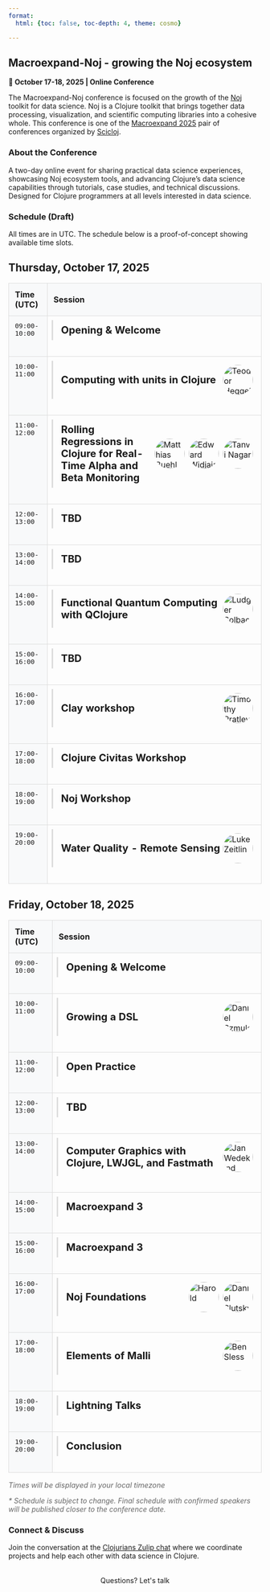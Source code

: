 ```yaml
---
format:
  html: {toc: false, toc-depth: 4, theme: cosmo}

---
```

<style></style><style>.printedClojure .sourceCode {
  background-color: transparent;
  border-style: none;
}
</style><style>.clay-limit-image-width .clay-image {max-width: 100%}
.clay-side-by-side .sourceCode {margin: 0}
.clay-side-by-side {margin: 1em 0}
</style>
<script src="macroexpand_noj_files/md-default0.js" type="text/javascript"></script><script src="macroexpand_noj_files/md-default1.js" type="text/javascript"></script>

## Macroexpand-Noj - growing the Noj ecosystem

**📅 October 17-18, 2025 | Online Conference**

The Macroexpand-Noj conference is focused on the growth of the [Noj](https://scicloj.github.io/noj) toolkit for data science. Noj is a Clojure toolkit that brings together data processing, visualization, and scientific computing libraries into a cohesive whole. This conference is one of the [Macroexpand 2025](./) pair of conferences organized by [Scicloj](https://scicloj.github.io/).


### About the Conference

A two-day online event for sharing practical data science experiences, showcasing Noj ecosystem tools, and advancing Clojure's data science capabilities through tutorials, case studies, and technical discussions. Designed for Clojure programmers at all levels interested in data science.


### Schedule (Draft)

All times are in UTC. The schedule below is a proof-of-concept showing available time slots.

::: {.panel-tabset}

## Thursday, October 17, 2025


```{=html}
<table style="width: 100%; border-collapse: collapse; margin: 1rem 0;"><thead><tr><th style="border: 1px solid #ddd; padding: 12px; background-color: #f8f9fa; text-align: left; font-weight: bold;">Time (UTC)</th><th style="border: 1px solid #ddd; padding: 12px; background-color: #f8f9fa; text-align: left; font-weight: bold;">Session</th></tr></thead><tbody><tr><td style="border: 1px solid #ddd; padding: 12px; font-family: monospace; background-color: #f8f9fa; vertical-align: top;">09:00-10:00</td><td style="border: 1px solid #ddd; padding: 8px; vertical-align: top;"><div style="margin-bottom: 1.5rem; border-left: 3px solid #ddd; padding-left: 1rem;"><details><summary style="cursor: pointer; list-style: none; padding: 0.5rem 0;"><div style="display: flex; align-items: center; justify-content: space-between;"><h3 style="display: inline; margin: 0; font-size: 1.25rem;">Opening & Welcome</h3></div></summary><div style="padding: 1rem 0;"><div style="margin-bottom: 1.5rem;"><h4>Abstract</h4><p>TBD</p></div></div></details></div></td></tr><tr><td style="border: 1px solid #ddd; padding: 12px; font-family: monospace; background-color: #f8f9fa; vertical-align: top;">10:00-11:00</td><td style="border: 1px solid #ddd; padding: 8px; vertical-align: top;"><div style="margin-bottom: 1.5rem; border-left: 3px solid #ddd; padding-left: 1rem;"><details><summary style="cursor: pointer; list-style: none; padding: 0.5rem 0;"><div style="display: flex; align-items: center; justify-content: space-between;"><h3 style="display: inline; margin: 0; font-size: 1.25rem;">Computing with units in Clojure</h3><div style="display: flex; align-items: center; flex-shrink: 0;"><img alt="Teodor Heggelund" src="images/teodor-heggelund.jpg" style="width: 60px; height: 60px; border-radius: 50%; object-fit: cover; margin-right: 8px;" /></div></div></summary><div style="padding: 1rem 0;"><div style="margin-bottom: 1.5rem;"><h4>Abstract</h4><p>A quantity's unit plays a prominent role in science and engineering. Is it 5 milliseconds, 5 tons of 5 light-years? In software programming, we often resort to variables names as now-instant, time-ms and force-kn to convey the interpretation of a number such as "5".

Come learn about units, unit systems and a pure data, REPL-friendly Clojure approach.</p></div><div><h4>Speaker</h4><div key="teodor-heggelund" style="margin-bottom: 1.5rem; overflow: hidden;"><img alt="Teodor Heggelund" src="images/teodor-heggelund.jpg" style="width: 80px; height: 80px; border-radius: 50%; object-fit: cover; margin-right: 1rem; float: left;" /><div><h5 style="margin-bottom: 0.5rem;">Teodor Heggelund</h5><p>Teodor has designed floating bridges, hotels and high-pressure container with engineering, and built tools for engineers, journalists and knitters with software. He wants great tools and workflows for computation.</p></div><div style="clear: both;"></div></div></div></div></details></div></td></tr><tr><td style="border: 1px solid #ddd; padding: 12px; font-family: monospace; background-color: #f8f9fa; vertical-align: top;">11:00-12:00</td><td style="border: 1px solid #ddd; padding: 8px; vertical-align: top;"><div style="margin-bottom: 1.5rem; border-left: 3px solid #ddd; padding-left: 1rem;"><details><summary style="cursor: pointer; list-style: none; padding: 0.5rem 0;"><div style="display: flex; align-items: center; justify-content: space-between;"><h3 style="display: inline; margin: 0; font-size: 1.25rem;">Rolling Regressions in Clojure for Real-Time Alpha and Beta Monitoring</h3><div style="display: flex; align-items: center; flex-shrink: 0;"><img alt="Matthias Buehlmaier" src="images/matthias-buehlmaier.jpg" style="width: 60px; height: 60px; border-radius: 50%; object-fit: cover; margin-right: 8px;" /><img alt="Edward Widjaja" src="images/edward-widjaja.jpg" style="width: 60px; height: 60px; border-radius: 50%; object-fit: cover; margin-right: 8px;" /><img alt="Tanvi Nagar" src="images/tanvi-nagar.jpg" style="width: 60px; height: 60px; border-radius: 50%; object-fit: cover; margin-right: 8px;" /></div></div></summary><div style="padding: 1rem 0;"><div style="margin-bottom: 1.5rem;"><h4>Abstract</h4><p>This paper / talk presents a functional, reproducible implementation of rolling regression in Clojure to estimate time-varying alpha(α) and beta(β) for student-managed portfolios at the Centre for Investment Management (CIM), The University of Hong Kong. Unlike traditional CAPM tests based on passive index data, our analysis uses actual(synthetic) trades executed by junior portfolio managers- undergraduate students who manage simulated equity portfolios over multiple semesters.</p></div><div><h4>Speakers</h4><div key="matthias-buehlmaier" style="margin-bottom: 1.5rem; overflow: hidden;"><img alt="Matthias Buehlmaier" src="images/matthias-buehlmaier.jpg" style="width: 80px; height: 80px; border-radius: 50%; object-fit: cover; margin-right: 1rem; float: left;" /><div><h5 style="margin-bottom: 0.5rem;">Matthias Buehlmaier</h5><p>Matthias Buehlmaier is an associate professor of teaching in finance and the BBA(IBGM) program director at HKU Business School, University of Hong Kong (HKU). He is a winner of several teaching and research awards, e.g. the Outstanding Teaching Award and the Teaching Innovation Award granted by HKU. His research has appeared in the Review of Financial Studies (Oxford University Press) and has been featured in the Harvard Law School Forum on Corporate Governance and Financial Regulation.</p></div><div style="clear: both;"></div></div><div key="edward-widjaja" style="margin-bottom: 1.5rem; overflow: hidden;"><img alt="Edward Widjaja" src="images/edward-widjaja.jpg" style="width: 80px; height: 80px; border-radius: 50%; object-fit: cover; margin-right: 1rem; float: left;" /><div><h5 style="margin-bottom: 0.5rem;">Edward Widjaja</h5><p>Edward Widjaja is a final-year Data Science and Engineering student at the University of Hong Kong. He's always been interested in anything nerdy; from algorithms and trading systems to quirky side projects, he is now channeling that curiosity into finance. Currently taking a semester off to work at a bank, he's exploring how emerging technologies intersect with financial markets. His goal is to build a career that combines data-driven decision-making with practical financial solutions. In his spare time, Edward enjoys swimming, gaming, and chatting about anything from market trends to tech experiments, so feel free to reach out!</p></div><div style="clear: both;"></div></div><div key="tanvi-nagar" style="margin-bottom: 1.5rem; overflow: hidden;"><img alt="Tanvi Nagar" src="images/tanvi-nagar.jpg" style="width: 80px; height: 80px; border-radius: 50%; object-fit: cover; margin-right: 1rem; float: left;" /><div><h5 style="margin-bottom: 0.5rem;">Tanvi Nagar</h5><p>Tanvi Nagar is a final year student at the University of Hong Kong, studying International Business and Global Management. She is passionate about mathematics, finance and their integration with technology - which is why she chose Information Systems and Analytics as her second major. Hoping to build a career in finance, she has solidified her technical and professional skills through roles in Financial Services Consulting, Corporate Banking and Wealth Management. Being a curious mind, she is always looking to broaden her horizons through learning about new things, travelling the world and plays badminton in her free time along with reading voraciously.</p></div><div style="clear: both;"></div></div></div></div></details></div></td></tr><tr><td style="border: 1px solid #ddd; padding: 12px; font-family: monospace; background-color: #f8f9fa; vertical-align: top;">12:00-13:00</td><td style="border: 1px solid #ddd; padding: 8px; vertical-align: top;"><div style="margin-bottom: 1.5rem; border-left: 3px solid #ddd; padding-left: 1rem;"><details><summary style="cursor: pointer; list-style: none; padding: 0.5rem 0;"><div style="display: flex; align-items: center; justify-content: space-between;"><h3 style="display: inline; margin: 0; font-size: 1.25rem;">TBD</h3></div></summary><div style="padding: 1rem 0;"><div style="margin-bottom: 1.5rem;"><h4>Abstract</h4><p>TBD</p></div></div></details></div></td></tr><tr><td style="border: 1px solid #ddd; padding: 12px; font-family: monospace; background-color: #f8f9fa; vertical-align: top;">13:00-14:00</td><td style="border: 1px solid #ddd; padding: 8px; vertical-align: top;"><div style="margin-bottom: 1.5rem; border-left: 3px solid #ddd; padding-left: 1rem;"><details><summary style="cursor: pointer; list-style: none; padding: 0.5rem 0;"><div style="display: flex; align-items: center; justify-content: space-between;"><h3 style="display: inline; margin: 0; font-size: 1.25rem;">TBD</h3></div></summary><div style="padding: 1rem 0;"><div style="margin-bottom: 1.5rem;"><h4>Abstract</h4><p>TBD</p></div></div></details></div></td></tr><tr><td style="border: 1px solid #ddd; padding: 12px; font-family: monospace; background-color: #f8f9fa; vertical-align: top;">14:00-15:00</td><td style="border: 1px solid #ddd; padding: 8px; vertical-align: top;"><div style="margin-bottom: 1.5rem; border-left: 3px solid #ddd; padding-left: 1rem;"><details><summary style="cursor: pointer; list-style: none; padding: 0.5rem 0;"><div style="display: flex; align-items: center; justify-content: space-between;"><h3 style="display: inline; margin: 0; font-size: 1.25rem;">Functional Quantum Computing with QClojure</h3><div style="display: flex; align-items: center; flex-shrink: 0;"><img alt="Ludger Solbach" src="images/ludger-solbach.jpg" style="width: 60px; height: 60px; border-radius: 50%; object-fit: cover; margin-right: 8px;" /></div></div></summary><div style="padding: 1rem 0;"><div style="margin-bottom: 1.5rem;"><h4>Abstract</h4><p>QClojure is a functional quantum computing library for Clojure with backend protocols, simulation backends and visualizations. 
This talk gives a short introduction to quantum computing and the goals and features of QClojure.
In a short live coding session we will create some quantum states and circuits and run some algorithms on a quantum computing simulation.
We will also address some implementation topics like complex linear algebra and quantum algorithms.
The talk will close with future plans for QClojure, like running on real quantum hardware and quantum machine learning (QML).</p></div><div><h4>Speaker</h4><div key="ludger-solbach" style="margin-bottom: 1.5rem; overflow: hidden;"><img alt="Ludger Solbach" src="images/ludger-solbach.jpg" style="width: 80px; height: 80px; border-radius: 50%; object-fit: cover; margin-right: 1rem; float: left;" /><div><h5 style="margin-bottom: 0.5rem;">Ludger Solbach</h5><p>Ludger Solbach is a software architect for 'msg for automotive' in Germany.
He is the creator of Overarch, a lightweight system modeling and visualization tool
and QClojure, a library for programming quantum computers.
His favorite programming language by far is Clojure, a modern functional LISP.
He uses it for his open source work, at work when feasible, and to create
models for his 3D-Printer.</p></div><div style="clear: both;"></div></div></div></div></details></div></td></tr><tr><td style="border: 1px solid #ddd; padding: 12px; font-family: monospace; background-color: #f8f9fa; vertical-align: top;">15:00-16:00</td><td style="border: 1px solid #ddd; padding: 8px; vertical-align: top;"><div style="margin-bottom: 1.5rem; border-left: 3px solid #ddd; padding-left: 1rem;"><details><summary style="cursor: pointer; list-style: none; padding: 0.5rem 0;"><div style="display: flex; align-items: center; justify-content: space-between;"><h3 style="display: inline; margin: 0; font-size: 1.25rem;">TBD</h3></div></summary><div style="padding: 1rem 0;"><div style="margin-bottom: 1.5rem;"><h4>Abstract</h4><p>TBD</p></div></div></details></div></td></tr><tr><td style="border: 1px solid #ddd; padding: 12px; font-family: monospace; background-color: #f8f9fa; vertical-align: top;">16:00-17:00</td><td style="border: 1px solid #ddd; padding: 8px; vertical-align: top;"><div style="margin-bottom: 1.5rem; border-left: 3px solid #ddd; padding-left: 1rem;"><details><summary style="cursor: pointer; list-style: none; padding: 0.5rem 0;"><div style="display: flex; align-items: center; justify-content: space-between;"><h3 style="display: inline; margin: 0; font-size: 1.25rem;">Clay workshop</h3><div style="display: flex; align-items: center; flex-shrink: 0;"><img alt="Timothy Pratley" src="images/timothy-pratley.jpg" style="width: 60px; height: 60px; border-radius: 50%; object-fit: cover; margin-right: 8px;" /></div></div></summary><div style="padding: 1rem 0;"><div style="margin-bottom: 1.5rem;"><h4>Abstract</h4><p>TBA</p></div><div><h4>Speaker</h4><div key="timothy-pratley" style="margin-bottom: 1.5rem; overflow: hidden;"><img alt="Timothy Pratley" src="images/timothy-pratley.jpg" style="width: 80px; height: 80px; border-radius: 50%; object-fit: cover; margin-right: 1rem; float: left;" /><div><h5 style="margin-bottom: 0.5rem;">Timothy Pratley</h5><p>Timothy grew up exploring jungles, fighting kangaroos, surfing, and programming computers. After a career of leveraging computational graphs for companies he is now building Hummi.app, a diagramming app that puts the power of graphs in the hands of individuals.</p></div><div style="clear: both;"></div></div></div></div></details></div></td></tr><tr><td style="border: 1px solid #ddd; padding: 12px; font-family: monospace; background-color: #f8f9fa; vertical-align: top;">17:00-18:00</td><td style="border: 1px solid #ddd; padding: 8px; vertical-align: top;"><div style="margin-bottom: 1.5rem; border-left: 3px solid #ddd; padding-left: 1rem;"><details><summary style="cursor: pointer; list-style: none; padding: 0.5rem 0;"><div style="display: flex; align-items: center; justify-content: space-between;"><h3 style="display: inline; margin: 0; font-size: 1.25rem;">Clojure Civitas Workshop</h3></div></summary><div style="padding: 1rem 0;"><div style="margin-bottom: 1.5rem;"><h4>Abstract</h4><p>TBD</p></div></div></details></div></td></tr><tr><td style="border: 1px solid #ddd; padding: 12px; font-family: monospace; background-color: #f8f9fa; vertical-align: top;">18:00-19:00</td><td style="border: 1px solid #ddd; padding: 8px; vertical-align: top;"><div style="margin-bottom: 1.5rem; border-left: 3px solid #ddd; padding-left: 1rem;"><details><summary style="cursor: pointer; list-style: none; padding: 0.5rem 0;"><div style="display: flex; align-items: center; justify-content: space-between;"><h3 style="display: inline; margin: 0; font-size: 1.25rem;">Noj Workshop</h3></div></summary><div style="padding: 1rem 0;"><div style="margin-bottom: 1.5rem;"><h4>Abstract</h4><p>TBD</p></div></div></details></div></td></tr><tr><td style="border: 1px solid #ddd; padding: 12px; font-family: monospace; background-color: #f8f9fa; vertical-align: top;">19:00-20:00</td><td style="border: 1px solid #ddd; padding: 8px; vertical-align: top;"><div style="margin-bottom: 1.5rem; border-left: 3px solid #ddd; padding-left: 1rem;"><details><summary style="cursor: pointer; list-style: none; padding: 0.5rem 0;"><div style="display: flex; align-items: center; justify-content: space-between;"><h3 style="display: inline; margin: 0; font-size: 1.25rem;">Water Quality - Remote Sensing</h3><div style="display: flex; align-items: center; flex-shrink: 0;"><img alt="Luke Zeitlin" src="images/luke-zeitlin.jpg" style="width: 60px; height: 60px; border-radius: 50%; object-fit: cover; margin-right: 8px;" /></div></div></summary><div style="padding: 1rem 0;"><div style="margin-bottom: 1.5rem;"><h4>Abstract</h4><p>Using multispectral satellite imagery in cloud optimized geotiffs to perform simple band-ratio indicies of water quality in the browser in a Clay notebook.</p></div><div><h4>Speaker</h4><div key="luke-zeitlin" style="margin-bottom: 1.5rem; overflow: hidden;"><img alt="Luke Zeitlin" src="images/luke-zeitlin.jpg" style="width: 80px; height: 80px; border-radius: 50%; object-fit: cover; margin-right: 1rem; float: left;" /><div><h5 style="margin-bottom: 0.5rem;">Luke Zeitlin</h5><p>I'm a programmer, musician and clojure enthusiast and former co-founder of Gybe, a water quality remote sensing startup. I'm interested in music, DSP, functional programming and plants.</p></div><div style="clear: both;"></div></div></div></div></details></div></td></tr></tbody></table>
```


## Friday, October 18, 2025


```{=html}
<table style="width: 100%; border-collapse: collapse; margin: 1rem 0;"><thead><tr><th style="border: 1px solid #ddd; padding: 12px; background-color: #f8f9fa; text-align: left; font-weight: bold;">Time (UTC)</th><th style="border: 1px solid #ddd; padding: 12px; background-color: #f8f9fa; text-align: left; font-weight: bold;">Session</th></tr></thead><tbody><tr><td style="border: 1px solid #ddd; padding: 12px; font-family: monospace; background-color: #f8f9fa; vertical-align: top;">09:00-10:00</td><td style="border: 1px solid #ddd; padding: 8px; vertical-align: top;"><div style="margin-bottom: 1.5rem; border-left: 3px solid #ddd; padding-left: 1rem;"><details><summary style="cursor: pointer; list-style: none; padding: 0.5rem 0;"><div style="display: flex; align-items: center; justify-content: space-between;"><h3 style="display: inline; margin: 0; font-size: 1.25rem;">Opening & Welcome</h3></div></summary><div style="padding: 1rem 0;"><div style="margin-bottom: 1.5rem;"><h4>Abstract</h4><p>TBD</p></div></div></details></div></td></tr><tr><td style="border: 1px solid #ddd; padding: 12px; font-family: monospace; background-color: #f8f9fa; vertical-align: top;">10:00-11:00</td><td style="border: 1px solid #ddd; padding: 8px; vertical-align: top;"><div style="margin-bottom: 1.5rem; border-left: 3px solid #ddd; padding-left: 1rem;"><details><summary style="cursor: pointer; list-style: none; padding: 0.5rem 0;"><div style="display: flex; align-items: center; justify-content: space-between;"><h3 style="display: inline; margin: 0; font-size: 1.25rem;">Growing a DSL</h3><div style="display: flex; align-items: center; flex-shrink: 0;"><img alt="Daniel Szmulewicz" src="images/daniel-szmulewicz.jpg" style="width: 60px; height: 60px; border-radius: 50%; object-fit: cover; margin-right: 8px;" /></div></div></summary><div style="padding: 1rem 0;"><div style="margin-bottom: 1.5rem;"><h4>Abstract</h4><p>Bioscoop is a DSL to program videos (instead of non-linear editing). It builds upon  FFmpeg's filtergraphs, but it transforms the notoriously complex and
error-prone string-based syntax with a structured, data-first
approach amenable to composition and enhanced programmability.</p></div><div><h4>Speaker</h4><div key="daniel-szmulewicz" style="margin-bottom: 1.5rem; overflow: hidden;"><img alt="Daniel Szmulewicz" src="images/daniel-szmulewicz.jpg" style="width: 80px; height: 80px; border-radius: 50%; object-fit: cover; margin-right: 1rem; float: left;" /><div><h5 style="margin-bottom: 0.5rem;">Daniel Szmulewicz</h5><p>Functional programmer. Closet philosopher. Emacs meshugge.</p></div><div style="clear: both;"></div></div></div></div></details></div></td></tr><tr><td style="border: 1px solid #ddd; padding: 12px; font-family: monospace; background-color: #f8f9fa; vertical-align: top;">11:00-12:00</td><td style="border: 1px solid #ddd; padding: 8px; vertical-align: top;"><div style="margin-bottom: 1.5rem; border-left: 3px solid #ddd; padding-left: 1rem;"><details><summary style="cursor: pointer; list-style: none; padding: 0.5rem 0;"><div style="display: flex; align-items: center; justify-content: space-between;"><h3 style="display: inline; margin: 0; font-size: 1.25rem;">Open Practice</h3></div></summary><div style="padding: 1rem 0;"><div style="margin-bottom: 1.5rem;"><h4>Abstract</h4><p>TBD</p></div></div></details></div></td></tr><tr><td style="border: 1px solid #ddd; padding: 12px; font-family: monospace; background-color: #f8f9fa; vertical-align: top;">12:00-13:00</td><td style="border: 1px solid #ddd; padding: 8px; vertical-align: top;"><div style="margin-bottom: 1.5rem; border-left: 3px solid #ddd; padding-left: 1rem;"><details><summary style="cursor: pointer; list-style: none; padding: 0.5rem 0;"><div style="display: flex; align-items: center; justify-content: space-between;"><h3 style="display: inline; margin: 0; font-size: 1.25rem;">TBD</h3></div></summary><div style="padding: 1rem 0;"><div style="margin-bottom: 1.5rem;"><h4>Abstract</h4><p>TBD</p></div></div></details></div></td></tr><tr><td style="border: 1px solid #ddd; padding: 12px; font-family: monospace; background-color: #f8f9fa; vertical-align: top;">13:00-14:00</td><td style="border: 1px solid #ddd; padding: 8px; vertical-align: top;"><div style="margin-bottom: 1.5rem; border-left: 3px solid #ddd; padding-left: 1rem;"><details><summary style="cursor: pointer; list-style: none; padding: 0.5rem 0;"><div style="display: flex; align-items: center; justify-content: space-between;"><h3 style="display: inline; margin: 0; font-size: 1.25rem;">Computer Graphics with Clojure, LWJGL, and Fastmath</h3><div style="display: flex; align-items: center; flex-shrink: 0;"><img alt="Jan Wedekind" src="images/jan-wedekind.png" style="width: 60px; height: 60px; border-radius: 50%; object-fit: cover; margin-right: 8px;" /></div></div></summary><div style="padding: 1rem 0;"><div style="margin-bottom: 1.5rem;"><h4>Abstract</h4><p>sfsim is a space flight simulator under development. It makes use of Clojure, LWJGL, and Fastmath among other libraries. More than half of the code deals with graphics. This talk gives a short introduction using LWJGL's cross-platform OpenGL bindings to get started with rendering data from NASA's CGI Moon Kit.</p></div><div><h4>Speaker</h4><div key="jan-wedekind" style="margin-bottom: 1.5rem; overflow: hidden;"><img alt="Jan Wedekind" src="images/jan-wedekind.png" style="width: 80px; height: 80px; border-radius: 50%; object-fit: cover; margin-right: 1rem; float: left;" /><div><h5 style="margin-bottom: 0.5rem;">Jan Wedekind</h5><p>Jan studied compiler construction and robotics and later did a PhD in computer vision. He currently works in industry developing inspection software. His first programming languages were Omikron Basic and later Borland Pascal. In industry he used C++, Ruby, and Python. In his spare time he got interested in Ruby, GNU Guile, and finally Clojure.</p></div><div style="clear: both;"></div></div></div></div></details></div></td></tr><tr><td style="border: 1px solid #ddd; padding: 12px; font-family: monospace; background-color: #f8f9fa; vertical-align: top;">14:00-15:00</td><td style="border: 1px solid #ddd; padding: 8px; vertical-align: top;"><div style="margin-bottom: 1.5rem; border-left: 3px solid #ddd; padding-left: 1rem;"><details><summary style="cursor: pointer; list-style: none; padding: 0.5rem 0;"><div style="display: flex; align-items: center; justify-content: space-between;"><h3 style="display: inline; margin: 0; font-size: 1.25rem;">Macroexpand 3</h3></div></summary><div style="padding: 1rem 0;"><div style="margin-bottom: 1.5rem;"><h4>Abstract</h4><p>TBD</p></div></div></details></div></td></tr><tr><td style="border: 1px solid #ddd; padding: 12px; font-family: monospace; background-color: #f8f9fa; vertical-align: top;">15:00-16:00</td><td style="border: 1px solid #ddd; padding: 8px; vertical-align: top;"><div style="margin-bottom: 1.5rem; border-left: 3px solid #ddd; padding-left: 1rem;"><details><summary style="cursor: pointer; list-style: none; padding: 0.5rem 0;"><div style="display: flex; align-items: center; justify-content: space-between;"><h3 style="display: inline; margin: 0; font-size: 1.25rem;">Macroexpand 3</h3></div></summary><div style="padding: 1rem 0;"><div style="margin-bottom: 1.5rem;"><h4>Abstract</h4><p>TBD</p></div></div></details></div></td></tr><tr><td style="border: 1px solid #ddd; padding: 12px; font-family: monospace; background-color: #f8f9fa; vertical-align: top;">16:00-17:00</td><td style="border: 1px solid #ddd; padding: 8px; vertical-align: top;"><div style="margin-bottom: 1.5rem; border-left: 3px solid #ddd; padding-left: 1rem;"><details><summary style="cursor: pointer; list-style: none; padding: 0.5rem 0;"><div style="display: flex; align-items: center; justify-content: space-between;"><h3 style="display: inline; margin: 0; font-size: 1.25rem;">Noj Foundations</h3><div style="display: flex; align-items: center; flex-shrink: 0;"><img alt="Harold" src="images/harold.jpeg" style="width: 60px; height: 60px; border-radius: 50%; object-fit: cover; margin-right: 8px;" /><img alt="Daniel Slutsky" src="images/daniel-slutsky.jpeg" style="width: 60px; height: 60px; border-radius: 50%; object-fit: cover; margin-right: 8px;" /></div></div></summary><div style="padding: 1rem 0;"><div style="margin-bottom: 1.5rem;"><h4>Abstract</h4><p>TBD</p></div><div><h4>Speakers</h4><div key="harold" style="margin-bottom: 1.5rem; overflow: hidden;"><img alt="Harold" src="images/harold.jpeg" style="width: 80px; height: 80px; border-radius: 50%; object-fit: cover; margin-right: 1rem; float: left;" /><div><h5 style="margin-bottom: 0.5rem;">Harold</h5><p>Owner: TechAscent - Mathematician | Software Engineer | Cloud (AWS) | Clojure | JS | Data Science | AI/ML
 </p></div><div style="clear: both;"></div></div><div key="daniel-slutsky" style="margin-bottom: 1.5rem; overflow: hidden;"><img alt="Daniel Slutsky" src="images/daniel-slutsky.jpeg" style="width: 80px; height: 80px; border-radius: 50%; object-fit: cover; margin-right: 1rem; float: left;" /><div><h5 style="margin-bottom: 0.5rem;">Daniel Slutsky</h5><p>Daniel Slutsky is a data scientist at Endor Global, part of a team of Clojurians building a wellnes app using biometric data from wearable devices. His main focus in recent years has been the Scicloj group, where he is involved in community building and co-maintaining a few of the tools and libraries.
 His approach towards open-source communities is drawn from his past experiences in various activist groups.
 </p></div><div style="clear: both;"></div></div></div></div></details></div></td></tr><tr><td style="border: 1px solid #ddd; padding: 12px; font-family: monospace; background-color: #f8f9fa; vertical-align: top;">17:00-18:00</td><td style="border: 1px solid #ddd; padding: 8px; vertical-align: top;"><div style="margin-bottom: 1.5rem; border-left: 3px solid #ddd; padding-left: 1rem;"><details><summary style="cursor: pointer; list-style: none; padding: 0.5rem 0;"><div style="display: flex; align-items: center; justify-content: space-between;"><h3 style="display: inline; margin: 0; font-size: 1.25rem;">Elements of Malli</h3><div style="display: flex; align-items: center; flex-shrink: 0;"><img alt="Ben Sless" src="images/ben-sless.jpg" style="width: 60px; height: 60px; border-radius: 50%; object-fit: cover; margin-right: 8px;" /></div></div></summary><div style="padding: 1rem 0;"><div style="margin-bottom: 1.5rem;"><h4>Abstract</h4><p>Malli is a schema validation library, similar to spec. Unlike spec, it sets its aim higher, aiming for all schema related needs, like explanation, coercion, parsing, generation, and the best performance possible.
We'll go over Malli's building blocks, how it differs from spec, how to use it effectively, and engage in a non trivial example.</p></div><div><h4>Speaker</h4><div key="ben-sless" style="margin-bottom: 1.5rem; overflow: hidden;"><img alt="Ben Sless" src="images/ben-sless.jpg" style="width: 80px; height: 80px; border-radius: 50%; object-fit: cover; margin-right: 1rem; float: left;" /><div><h5 style="margin-bottom: 0.5rem;">Ben Sless</h5><p>Software engineer, father of three, enthusiastic Clojurian</p></div><div style="clear: both;"></div></div></div></div></details></div></td></tr><tr><td style="border: 1px solid #ddd; padding: 12px; font-family: monospace; background-color: #f8f9fa; vertical-align: top;">18:00-19:00</td><td style="border: 1px solid #ddd; padding: 8px; vertical-align: top;"><div style="margin-bottom: 1.5rem; border-left: 3px solid #ddd; padding-left: 1rem;"><details><summary style="cursor: pointer; list-style: none; padding: 0.5rem 0;"><div style="display: flex; align-items: center; justify-content: space-between;"><h3 style="display: inline; margin: 0; font-size: 1.25rem;">Lightning Talks</h3></div></summary><div style="padding: 1rem 0;"><div style="margin-bottom: 1.5rem;"><h4>Abstract</h4><p>TBD</p></div></div></details></div></td></tr><tr><td style="border: 1px solid #ddd; padding: 12px; font-family: monospace; background-color: #f8f9fa; vertical-align: top;">19:00-20:00</td><td style="border: 1px solid #ddd; padding: 8px; vertical-align: top;"><div style="margin-bottom: 1.5rem; border-left: 3px solid #ddd; padding-left: 1rem;"><details><summary style="cursor: pointer; list-style: none; padding: 0.5rem 0;"><div style="display: flex; align-items: center; justify-content: space-between;"><h3 style="display: inline; margin: 0; font-size: 1.25rem;">Conclusion</h3></div></summary><div style="padding: 1rem 0;"><div style="margin-bottom: 1.5rem;"><h4>Abstract</h4><p>TBD</p></div></div></details></div></td></tr></tbody></table>
```


:::


```{=html}
<div><p id="timezone-notice" style="margin-top: 1rem; color: #666; font-size: 0.9rem;"><em>Times will be displayed in your local timezone</em></p><p style="margin-top: 0.5rem; font-style: italic; color: #666;">* Schedule is subject to change. Final schedule with confirmed speakers will be published closer to the conference date.</p></div>
```



### Connect & Discuss

Join the conversation at the [Clojurians Zulip chat](https://scicloj.github.io/docs/community/chat/) where we coordinate projects and help each other with data science in Clojure.


```{=html}
<div style="text-align: center; margin: 2rem 0;"><a class="btn btn-gradient" href="https://scicloj.github.io/docs/community/contact/" style="display: inline-block; text-decoration: none;" target="_blank">Questions? Let's talk</a></div>
```



```{=html}
<script type="text/javascript">
// Automatically convert times to user's timezone on page load
document.addEventListener('DOMContentLoaded', function() {
  const userTimezone = Intl.DateTimeFormat().resolvedOptions().timeZone;
  
  // Update timezone notice
  const timezoneNotice = document.getElementById('timezone-notice');
  if (timezoneNotice) {
    timezoneNotice.innerHTML = '<em>All times shown in ' + userTimezone + '</em>';
  }
  
  // Find all tables and process them
  const tables = document.querySelectorAll('table');
  
  tables.forEach(table => {
    const timeHeader = table.querySelector('th');
    if (timeHeader && timeHeader.textContent.includes('Time')) {
      // Update header to show timezone
      timeHeader.textContent = 'Time (' + userTimezone + ')';
      
      // Find date from previous H4 element
      let dateElement = table.previousElementSibling;
      while (dateElement && dateElement.tagName !== 'H4') {
        dateElement = dateElement.previousElementSibling;
      }
      
      if (dateElement) {
        const dateText = dateElement.textContent.trim();
        const dateMatch = dateText.match(/(\w+), (\w+) (\d+), (\d+)/);
        
        if (dateMatch) {
          const [, , month, day, year] = dateMatch;
          const monthNames = ['January','February','March','April','May','June',
                             'July','August','September','October','November','December'];
          const monthNum = monthNames.indexOf(month);
          
          if (monthNum !== -1) {
            const cells = table.querySelectorAll('td');
            for (let i = 0; i < cells.length; i += 2) {
              const timeCell = cells[i];
              const timeText = timeCell.textContent.trim();
              
              if (timeText.match(/\d{2}:\d{2}-\d{2}:\d{2}/)) {
                const [startTime, endTime] = timeText.split('-');
                const [startHour] = startTime.split(':');
                const [endHour] = endTime.split(':');
                
                // Create dates in UTC since schedule times are in UTC
                const startDate = new Date(Date.UTC(year, monthNum, day, parseInt(startHour), 0));
                const endDate = new Date(Date.UTC(year, monthNum, day, parseInt(endHour), 0));
                
                const localStartTime = startDate.toLocaleTimeString('en-US', {
                  hour: '2-digit',
                  minute: '2-digit',
                  hour12: false,
                  timeZone: userTimezone
                });
                
                const localEndTime = endDate.toLocaleTimeString('en-US', {
                  hour: '2-digit',
                  minute: '2-digit', 
                  hour12: false,
                  timeZone: userTimezone
                });
                
                // Store UTC time as tooltip
                timeCell.title = 'UTC: ' + timeText;
                timeCell.style.cursor = 'help';
                
                timeCell.textContent = localStartTime + '-' + localEndTime;
              }
            }
          }
        }
      }
    }
  });
});
</script>
```
